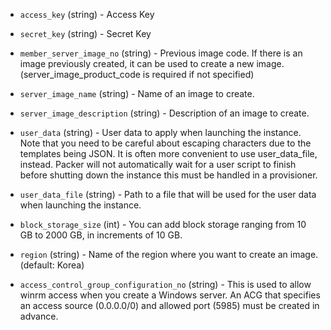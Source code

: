 <!-- Code generated from the comments of the Config struct in builder/ncloud/config.go; DO NOT EDIT MANUALLY -->

- `access_key` (string) - Access Key

- `secret_key` (string) - Secret Key

- `member_server_image_no` (string) - Previous image code. If there is an
  image previously created, it can be used to create a new image.
  (server_image_product_code is required if not specified)

- `server_image_name` (string) - Name of an image to create.

- `server_image_description` (string) - Description of an image to create.

- `user_data` (string) - User data to apply when launching the instance. Note
  that you need to be careful about escaping characters due to the templates
  being JSON. It is often more convenient to use user_data_file, instead.
  Packer will not automatically wait for a user script to finish before
  shutting down the instance this must be handled in a provisioner.

- `user_data_file` (string) - Path to a file that will be used for the user
  data when launching the instance.

- `block_storage_size` (int) - You can add block storage ranging from 10
  GB to 2000 GB, in increments of 10 GB.

- `region` (string) - Name of the region where you want to create an image.
  (default: Korea)

- `access_control_group_configuration_no` (string) - This is used to allow
  winrm access when you create a Windows server. An ACG that specifies an
  access source (0.0.0.0/0) and allowed port (5985) must be created in
  advance.
